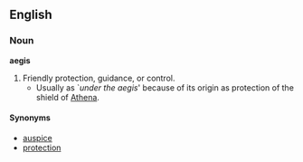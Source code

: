 == English ==
=== Noun ===
'''aegis'''
# Friendly protection, guidance, or control.   
#* Usually as `''under the aegis''' because of its origin as protection of the shield of [[:w:Athena|Athena]].
==== Synonyms ====
* [[auspice]]
* [[protection]]